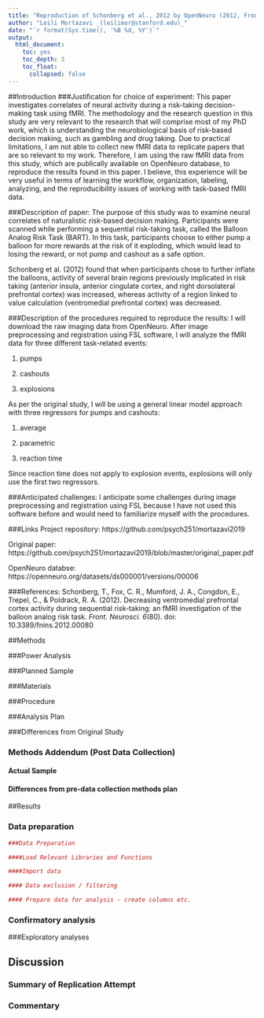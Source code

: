 ```yaml
---
title: "Reproduction of Schonberg et al., 2012 by OpenNeuro (2012, Frontiers in Neuroscience)"
author: "Leili Mortazavi _(leilimor@stanford.edu)_"
date: "`r format(Sys.time(), '%B %d, %Y')`"
output:
  html_document:
    toc: yes
    toc_depth: 3
    toc_float:
      collapsed: false
---
```


<!-- Replication reports should all use this template to standardize reporting across projects.  These reports will be public supplementary materials that accompany the summary report(s) of the aggregate results. -->

##Introduction
###Justification for choice of experiment:
This paper investigates correlates of neural activity during a risk-taking decision-making task using fMRI. The methodology and the research question in this study are very relevant to the research that will comprise most of my PhD work, which is understanding the neurobiological basis of risk-based decision making, such as gambling and drug taking. Due to practical limitations, I am not able to collect new fMRI data to replicate papers that are so relevant to my work. Therefore, I am using the raw fMRI data from this study, which are publically available on OpenNeuro database, to reproduce the results found in this paper. I believe, this experience will be very useful in terms of learning the workflow, organization, labeling, analyzing, and the reproducibility issues of working with task-based fMRI data.

###Description of paper:
The purpose of this study was to examine neural correlates of naturalistic risk-based decision making. Participants were scanned while performing a sequential risk-taking task, called the Balloon Analog Risk Task (BART). In this task, participants choose to either pump a balloon for more rewards at the risk of it exploding, which would lead to losing the reward, or not pump and cashout as a safe option. 

Schonberg et al. (2012) found that when participants chose to further inflate the balloons, activity of several brain regions previously implicated in risk taking (anterior insula, anterior cingulate cortex, and right dorsolateral prefrontal cortex) was increased, whereas activity of a region linked to value calculation (ventromedial prefrontal cortex) was decreased. 

###Description of the procedures required to reproduce the results:
I will download the raw imaging data from OpenNeuro. After image preprocessing and registration using FSL software, I will analyze the fMRI data for three different task-related events:

(1) pumps

(2) cashouts 

(3) explosions

As per the original study, I will be using a general linear model approach with three regressors for pumps and cashouts: 

(1) average 

(2) parametric

(3) reaction time

Since reaction time does not apply to explosion events, explosions will only use the first two regressors.

###Anticipated challenges:
I anticipate some challenges during image preprocessing and registration using FSL because I have not used this software before and would need to familiarize myself with the procedures.  

###Links
Project repository: https://github.com/psych251/mortazavi2019

Original paper: https://github.com/psych251/mortazavi2019/blob/master/original_paper.pdf 

OpenNeuro databse: https://openneuro.org/datasets/ds000001/versions/00006

###References:
Schonberg, T., Fox, C. R., Mumford, J. A., Congdon, E., Trepel, C., & Poldrack, R. A. (2012). Decreasing ventromedial prefrontal cortex activity during sequential risk-taking: an fMRI investigation of the balloon analog risk task. _Front. Neurosci. 6_(80). doi: 10.3389/fnins.2012.00080


##Methods

###Power Analysis

<!--Original effect size, power analysis for samples to achieve 80%, 90%, 95% power to detect that effect size.  Considerations of feasibility for selecting planned sample size.-->

###Planned Sample

<!--Planned sample size and/or termination rule, sampling frame, known demographics if any, preselection rules if any.-->

###Materials

<!--All materials - can quote directly from original article - just put the text in quotations and note that this was followed precisely.  Or, quote directly and just point out exceptions to what was described in the original article.--> 

###Procedure	

<!--Can quote directly from original article - just put the text in quotations and note that this was followed precisely.  Or, quote directly and just point out exceptions to what was described in the original article.--> 

###Analysis Plan

<!--Can also quote directly, though it is less often spelled out effectively for an analysis strategy section.  The key is to report an analysis strategy that is as close to the original - data cleaning rules, data exclusion rules, covariates, etc. - as possible.  

**Clarify key analysis of interest here**  You can also pre-specify additional analyses you plan to do.--> 

###Differences from Original Study

<!--Explicitly describe known differences in sample, setting, procedure, and analysis plan from original study.  The goal, of course, is to minimize those differences, but differences will inevitably occur.  Also, note whether such differences are anticipated to make a difference based on claims in the original article or subsequent published research on the conditions for obtaining the effect.--> 

### Methods Addendum (Post Data Collection)

<!--You can comment this section out prior to final report with data collection.-->

#### Actual Sample
  <!--Sample size, demographics, data exclusions based on rules spelled out in analysis plan-->

#### Differences from pre-data collection methods plan
 <!-- Any differences from what was described as the original plan, or “none”.-->


##Results


### Data preparation

<!--Data preparation following the analysis plan.-->
	
```r
###Data Preparation

####Load Relevant Libraries and Functions

####Import data

#### Data exclusion / filtering

#### Prepare data for analysis - create columns etc.
```

### Confirmatory analysis

<!--The analyses as specified in the analysis plan.  

*Side-by-side graph with original graph is ideal here*--> 

###Exploratory analyses

<!--Any follow-up analyses desired (not required). -->  

## Discussion

### Summary of Replication Attempt

<!--Open the discussion section with a paragraph summarizing the primary result from the confirmatory analysis and the assessment of whether it replicated, partially replicated, or failed to replicate the original result.  --> 

### Commentary

<!--Add open-ended commentary (if any) reflecting (a) insights from follow-up exploratory analysis, (b) assessment of the meaning of the replication (or not) - e.g., for a failure to replicate, are the differences between original and present study ones that definitely, plausibly, or are unlikely to have been moderators of the result, and (c) discussion of any objections or challenges raised by the current and original authors about the replication attempt.  None of these need to be long.--> 
